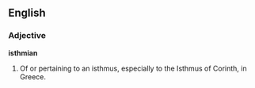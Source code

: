 ==English==

===Adjective===

'''isthmian'''

#Of or pertaining to an isthmus, especially to the Isthmus of Corinth, in Greece.
